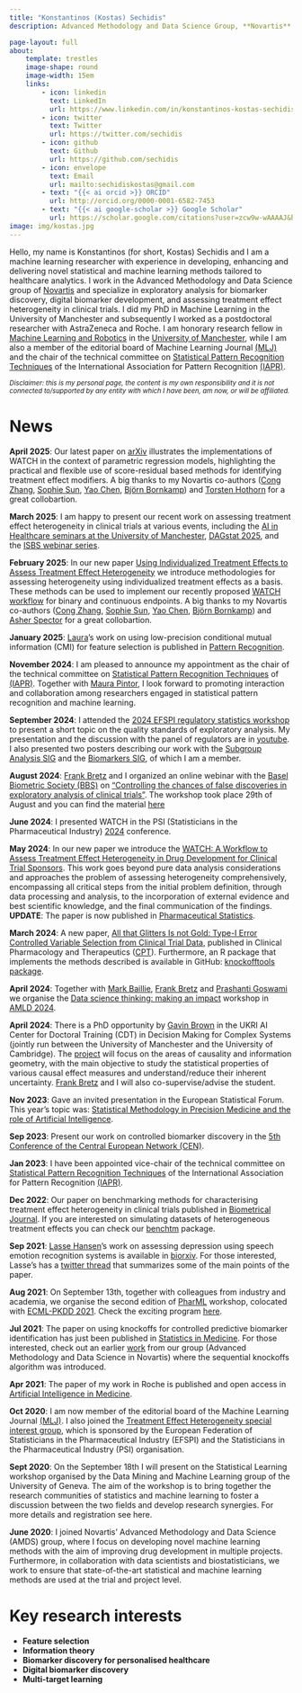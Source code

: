 ```yaml
---
title: "Konstantinos (Kostas) Sechidis"
description: Advanced Methodology and Data Science Group, **Novartis** <br> Honorary Research Fellow in Machine Learning and Robotics, **University of Manchester**

page-layout: full
about:
    template: trestles
    image-shape: round
    image-width: 15em
    links:
        - icon: linkedin
          text: LinkedIn
          url: https://www.linkedin.com/in/konstantinos-kostas-sechidis-19311657/
        - icon: twitter
          text: Twitter
          url: https://twitter.com/sechidis
        - icon: github
          text: Github
          url: https://github.com/sechidis
        - icon: envelope
          text: Email
          url: mailto:sechidiskostas@gmail.com
        - text: "{{< ai orcid >}} ORCID"
          url: http://orcid.org/0000-0001-6582-7453
        - text: "{{< ai google-scholar >}} Google Scholar"
          url: https://scholar.google.com/citations?user=zcw9w-wAAAAJ&hl=en
image: img/kostas.jpg
---
```


Hello, my name is Konstantinos (for short, Kostas) Sechidis and I am a machine learning researcher with experience in developing, enhancing and delivering novel statistical and machine learning methods tailored to healthcare analytics. I work in the Advanced Methodology and Data Science group of [Novartis](https://www.novartis.com/) and specialize in exploratory analysis for biomarker discovery, digital biomarker development, and assessing treatment effect heterogeneity in clinical trials. I did my PhD in Machine Learning in the University of Manchester and subsequently I worked as a postdoctoral researcher with AstraZeneca and Roche. I am honorary research fellow in [Machine Learning and Robotics](https://www.cs.manchester.ac.uk/research/expertise/machine-learning-and-robotics/) in the [University of Manchester](https://www.manchester.ac.uk/), while I am also a member of the editorial board of Machine Learning Journal [(MLJ)](https://link.springer.com/journal/10994/editorial-board) and the chair of the technical committee on [Statistical Pattern Recognition Techniques](https://sites.google.com/view/iapr-tc1/home?pli=1) of the International Association for Pattern Recognition [(IAPR)](https://iapr.org/index.php).

<sup> *Disclaimer: this is my personal page, the content is my own responsibility and it is not connected to/supported by any entity with which I have been, am now, or will be affiliated.* </sup>

# News
**April 2025**: Our latest paper on [arXiv](https://arxiv.org/abs/2503.22548v1) illustrates the implementations of WATCH in the context of parametric regression models, highlighting the practical and flexible use of score-residual based methods for identifying treatment effect modifiers. A big thanks to my Novartis co-authors ([Cong Zhang](https://www.linkedin.com/in/cong-zhang-58777514b/), [Sophie Sun](https://www.linkedin.com/in/sun-hui-sophie-b7628581/), [Yao Chen](https://www.linkedin.com/in/yao-chen-7967117b/), [Björn Bornkamp](https://scholar.google.de/citations?user=HX-5x8oAAAAJ)) and [Torsten Hothorn](https://scholar.google.de/citations?user=WakNuEUAAAAJ&hl=en) for a great collobartion.

**March 2025**: I am happy to present our recent work on assessing treatment effect heterogeneity in clinical trials at various events, including the [AI in Healthcare seminars at the University of Manchester](https://www.eventbrite.co.uk/e/watch-workflow-to-assess-treatment-effect-heterogeneity-in-drug-development-tickets-1234546484769?aff=oddtdtcreator), [DAGstat 2025](https://dagstat2025.de/Guide/conference_guide.pdf), and the [ISBS webinar series](https://community.amstat.org/discussion/isbs-webinar-series-watch-a-workflow-to-assess-treatment-effect-heterogeneity-in-drug-development-for-clinical-trial-sponsors).

**February 2025**: In our new paper [Using Individualized Treatment Effects to Assess Treatment Effect Heterogeneity](https://arxiv.org/abs/2502.00713) we introduce methodologies for assessing heterogeneity using individualized treatment effects as a basis. These methods can be used to implement our recently proposed [WATCH workflow](https://onlinelibrary.wiley.com/doi/full/10.1002/pst.2463) for binary and continuous endpoints. A big thanks to my Novartis co-authors ([Cong Zhang](https://www.linkedin.com/in/cong-zhang-58777514b/), [Sophie Sun](https://www.linkedin.com/in/sun-hui-sophie-b7628581/), [Yao Chen](https://www.linkedin.com/in/yao-chen-7967117b/), [Björn Bornkamp](https://scholar.google.de/citations?user=HX-5x8oAAAAJ)) and [Asher Spector](https://amspector100.github.io/) for a great collobartion.

**January 2025**: [Laura](https://www.researchgate.net/profile/Laura-Moran-Fernandez-2)'s work on using low-precision conditional mutual information (CMI) for feature selection is published in [Pattern Recognition](https://www.sciencedirect.com/science/article/pii/S0031320325000354?CMX_ID=&SIS_ID=&dgcid=STMJ_219742_AUTH_SERV_PA&utm_acid=244457521&utm_campaign=STMJ_219742_AUTH_SERV_PA&utm_in=DM537714&utm_medium=email&utm_source=AC_). 

**November 2024**: I am pleased to announce my appointment as the chair of the technical committee on [Statistical Pattern Recognition Techniques](https://sites.google.com/view/iapr-tc1/home?pli=1) of [(IAPR)](https://iapr.org/index.php). Together with [Maura Pintor](https://maurapintor.github.io/), I look forward to promoting interaction and collaboration among researchers  engaged in statistical pattern recognition and machine learning.

**September 2024**: I attended the  [2024 EFSPI regulatory statistics workshop](https://efspieurope.github.io/workshop/next.html) to present a short topic on the quality standards of exploratory analysis. My presentation and the discussion with the panel of regulators are in [youtube](https://www.youtube.com/watch?v=5vlTfHA43GI&t=5050s).
I also presented two posters describing our work with the [Subgroup Analysis SIG](https://psiweb.org/sigs-special-interest-groups/subgroup-analysis) and the [Biomarkers SIG](https://www.psiweb.org/sigs-special-interest-groups/biomarkers), of which I am a member. 

**August 2024**: [Frank Bretz](https://www.linkedin.com/in/frank-bretz-8510415/) and I organized an online webinar with the [Basel Biometric Society (BBS)](https://baselbiometrics.github.io/home/docs/) on ["Controlling the chances of false discoveries in exploratory analysis of clinical trials"](https://baselbiometrics.github.io/home/docs/upcoming/20240829/agenda.pdf). The workshop took place 29th of August and you can find the material [here](https://baselbiometrics.github.io/home/docs/events_past.html)

**June 2024**: I presented WATCH in the PSI (Statisticians in the Pharmaceutical Industry) [2024](https://www.psiweb.org/conferences/about-the-conference) conference.

**May 2024**: In our new paper we introduce the [WATCH: A Workflow to Assess Treatment Effect Heterogeneity in Drug Development for Clinical Trial Sponsors](https://arxiv.org/abs/2405.00859). This work goes beyond pure data analysis considerations and approaches the problem of assessing heterogeneity comprehensively, encompassing all critical steps from the initial problem definition, through data processing and analysis, to the incorporation of external evidence and best scientific knowledge, and the final communication of the findings. **UPDATE**: The paper is now published in [Pharmaceutical Statistics](https://onlinelibrary.wiley.com/doi/full/10.1002/pst.2463).

**March 2024**: A new paper, [All that Glitters Is not Gold: Type-I Error Controlled Variable Selection from Clinical Trial Data](https://ascpt.onlinelibrary.wiley.com/doi/full/10.1002/cpt.3211), published in Clinical Pharmacology and Therapeutics ([CPT](https://ascpt.onlinelibrary.wiley.com/journal/15326535)). Furthermore, an R package that implements the methods described is available in GitHub: [knockofftools package](https://github.com/Novartis/knockofftools/tree/main).

**April 2024**: Together with [Mark Baillie](https://bailliem.github.io), [Frank Bretz](https://www.linkedin.com/in/frank-bretz-8510415) and [Prashanti Goswami](https://www.linkedin.com/in/prashanti-goswami-she-her-15a52110/) we organise the [Data science thinking: making an impact](https://datascience-thinking.github.io/) workshop in [AMLD 2024](https://2024.appliedmldays.org/).

**April 2024**: There is a PhD opportunity by [Gavin Brown](https://profgavinbrown.github.io/) in the UKRI AI Center for Doctoral Training (CDT) in Decision Making for Complex Systems (jointly run between the University of Manchester and the University of Cambridge). The [project](https://ai-decisions-cdt.github.io/hugo-pages/talk/2024_causaleffects_brown_sechidis_bretz/) will focus on the areas of causality and information geometry, with the main objective to study the statistical properties of various causal effect measures and understand/reduce their inherent uncertainty. [Frank Bretz](https://www.linkedin.com/in/frank-bretz-8510415/) and I will also co-supervise/advise the student.

**Nov 2023**: Gave an invited presentation in the European Statistical Forum. This year's topic was: [Statistical Methodology in Precision Medicine and the role of Artificial Intelligence](https://lsacademy.com/en/product/european-statistical-forum-4/).

**Sep 2023**: Present our work on controlled biomarker discovery in the [5th Conference of the Central European Network (CEN)](https://cen2023.github.io/home/index.html).

**Jan 2023**: I have been appointed vice-chair of the technical committee on [Statistical Pattern Recognition Techniques](https://sites.google.com/view/iapr-tc1/home?pli=1) of the International Association for Pattern Recognition [(IAPR)](https://iapr.org/index.php).

**Dec 2022**: Our paper on benchmarking methods for characterising treatment effect heterogeneity in clinical trials published in [Biometrical Journal](https://onlinelibrary.wiley.com/doi/full/10.1002/bimj.202100337). If you are interested on simulating datasets of heterogeneous treatment effects you can check our [benchtm](https://github.com/Sophie-Sun/benchtm) package.

**Sep 2021**: [Lasse Hansen](https://lassehansen.me/)'s work on assessing depression using speech emotion recognition systems is available in [biorxiv](https://www.biorxiv.org/content/10.1101/2021.09.01.458536v1). For those interested, Lasse's has a [twitter thread](https://twitter.com/HansenLasse94/status/1434789476623060993) that summarizes some of the main points of the paper.

**Aug 2021**: On September 13th, together with colleagues from industry and academia, we organise the second edition of [PharML](https://sites.google.com/view/pharml2021/) workshop,  colocated with [ECML-PKDD 2021](https://2021.ecmlpkdd.org/). Check the exciting program [here](https://sites.google.com/view/pharml2021/program). 

**Jul 2021**: The paper on using knockoffs for controlled predictive biomarker identification has just been published in [Statistics in Medicine](https://onlinelibrary.wiley.com/doi/10.1002/sim.9134). For those interested, check out an earlier [work](https://onlinelibrary.wiley.com/doi/full/10.1002/sim.8955) from our group (Advanced Methodology and Data Science in Novartis) where the sequential knockoffs algorithm was introduced.

**Apr 2021**: The paper of my work in Roche is published and open access in [Artificial Intelligence in Medicine](https://www.sciencedirect.com/science/article/pii/S0933365721000543).

**Oct 2020**: I am now member of the editorial board of the Machine Learning Journal [(MLJ)](https://link.springer.com/journal/10994/editorial-board). I also joined the [Treatment Effect Heterogeneity special interest group](https://psiweb.org/sigs-special-interest-groups/treatment-effect-heterogeneity), which is sponsored by the European Federation of Statisticians in the Pharmaceutical Industry (EFSPI) and the Statisticians in the Pharmaceutical Industry (PSI) organisation.

**Sept 2020**: On the September 18th I will present on the Statistical Learning workshop organised by the Data Mining and Machine Learning group of the University of Geneva. The aim of the workshop is to bring together the research communities of statistics and machine learning to foster a discussion between the two fields and develop research synergies. For more details and registration see here.

**June 2020**: I joined Novartis’ Advanced Methodology and Data Science (AMDS) group, where I focus on developing novel machine learning methods with the aim of improving drug development in multiple projects. Furthermore, in collaboration with data scientists and biostatisticians, we work to ensure that state-of-the-art statistical and machine learning methods are used at the trial and project level.


```{=html}
<!--
-->
```
# Key research interests

-   **Feature selection**
-   **Information theory**
-   **Biomarker discovery for personalised healthcare**
-   **Digital biomarker discovery**
-   **Multi-target learning**
